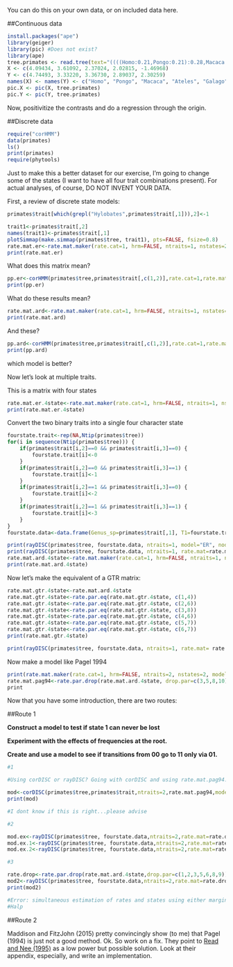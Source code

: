 
You can do this on your own data, or on included data here.


##Continuous data

```r
install.packages("ape")
library(geiger)
library(pic) #Does not exist?
library(ape)
tree.primates <- read.tree(text="((((Homo:0.21,Pongo:0.21):0.28,Macaca:0.49):0.13,Ateles:0.62):0.38,Galago:1.00);") #using examples from ape ?pic
X <- c(4.09434, 3.61092, 2.37024, 2.02815, -1.46968)
Y <- c(4.74493, 3.33220, 3.36730, 2.89037, 2.30259)
names(X) <- names(Y) <- c("Homo", "Pongo", "Macaca", "Ateles", "Galago")
pic.X <- pic(X, tree.primates)
pic.Y <- pic(Y, tree.primates)
```

Now, positivitize the contrasts and do a regression through the origin.

##Discrete data

```r
require("corHMM")
data(primates)
ls()
print(primates)
require(phytools)
```


Just to make this a better dataset for our exercise, I'm going to change some of the states (I want to have all four trait combinations present).
For actual analyses, of course, DO NOT INVENT YOUR DATA.

First, a review of discrete state models:

```r
primates$trait[which(grepl("Hylobates",primates$trait[,1])),2]<-1

trait1<-primates$trait[,2]
names(trait1)<-primates$trait[,1]
plotSimmap(make.simmap(primates$tree, trait1), pts=FALSE, fsize=0.8)
rate.mat.er<-rate.mat.maker(rate.cat=1, hrm=FALSE, ntraits=1, nstates=2, model="ER")
print(rate.mat.er)
```

What does this matrix mean?

```r
pp.er<-corHMM(primates$tree,primates$trait[,c(1,2)],rate.cat=1,rate.mat=rate.mat.er,node.states="marginal")
print(pp.er)
```

What do these results mean?

```r
rate.mat.ard<-rate.mat.maker(rate.cat=1, hrm=FALSE, ntraits=1, nstates=2, model="ARD")
print(rate.mat.ard)
```

And these?

```r
pp.ard<-corHMM(primates$tree,primates$trait[,c(1,2)],rate.cat=1,rate.mat=rate.mat.ard,node.states="marginal")
print(pp.ard)
```

which model is better?



Now let's look at multiple traits.

This is a matrix with four states

```r
rate.mat.er.4state<-rate.mat.maker(rate.cat=1, hrm=FALSE, ntraits=1, nstates=4, model="ER")
print(rate.mat.er.4state)
```

Convert the two binary traits into a single four character state

```r
fourstate.trait<-rep(NA,Ntip(primates$tree))
for(i in sequence(Ntip(primates$tree))) {
	if(primates$trait[i,2]==0 && primates$trait[i,3]==0) {
		fourstate.trait[i]<-0
	}	
	if(primates$trait[i,2]==0 && primates$trait[i,3]==1) {
		fourstate.trait[i]<-1
	}	
	if(primates$trait[i,2]==1 && primates$trait[i,3]==0) {
		fourstate.trait[i]<-2
	}	
	if(primates$trait[i,2]==1 && primates$trait[i,3]==1) {
		fourstate.trait[i]<-3
	}	
}
fourstate.data<-data.frame(Genus_sp=primates$trait[,1], T1=fourstate.trait)

print(rayDISC(primates$tree, fourstate.data, ntraits=1, model="ER", node.states="marginal"))
print(rayDISC(primates$tree, fourstate.data, ntraits=1, rate.mat=rate.mat.er.4state, node.states="marginal", model="ARD"))
rate.mat.ard.4state<-rate.mat.maker(rate.cat=1, hrm=FALSE, ntraits=1, nstates=4, model="ARD")
print(rate.mat.ard.4state)
```

Now let's make the equivalent of a GTR matrix:

```r
rate.mat.gtr.4state<-rate.mat.ard.4state
rate.mat.gtr.4state<-rate.par.eq(rate.mat.gtr.4state, c(1,4))
rate.mat.gtr.4state<-rate.par.eq(rate.mat.gtr.4state, c(2,6))
rate.mat.gtr.4state<-rate.par.eq(rate.mat.gtr.4state, c(3,8))
rate.mat.gtr.4state<-rate.par.eq(rate.mat.gtr.4state, c(4,6))
rate.mat.gtr.4state<-rate.par.eq(rate.mat.gtr.4state, c(5,7))
rate.mat.gtr.4state<-rate.par.eq(rate.mat.gtr.4state, c(6,7))
print(rate.mat.gtr.4state)

print(rayDISC(primates$tree, fourstate.data, ntraits=1, rate.mat= rate.mat.gtr.4state, node.states="marginal", model="ARD"))
```


Now make a model like Pagel 1994

```r
print(rate.mat.maker(rate.cat=1, hrm=FALSE, ntraits=2, nstates=2, model="ARD"))
rate.mat.pag94<-rate.par.drop(rate.mat.ard.4state, drop.par=c(3,5,8,10))
print
```

Now that you have some introduction, there are two routes:

##Route 1

**Construct a model to test if state 1 can never be lost**

**Experiment with the effects of frequencies at the root.**

**Create and use a model to see if transitions from 00 go to 11 only via 01.**

```r

#1

#Using corDISC or rayDISC? Going with corDISC and using rate.mat.pag94.

mod<-corDISC(primates$tree,primates$trait,ntraits=2,rate.mat.pag94,model="ARD",node.state="marginal",diagn=FALSE)
print(mod)

#I dont know if this is right...please advise

#2

mod.ex<-rayDISC(primates$tree, fourstate.data,ntraits=2,rate.mat=rate.drop,node.states="marginal",model="ARD",root.p= c(1,1,1,1))
mod.ex.1<-rayDISC(primates$tree, fourstate.data,ntraits=2,rate.mat=rate.drop,node.states="marginal",model="ARD",root.p= c(0,1,0,1))
mod.ex.2<-rayDISC(primates$tree, fourstate.data,ntraits=2,rate.mat=rate.drop,node.states="marginal",model="ARD",root.p= c(1,0,1,0))

#3

rate.drop<-rate.par.drop(rate.mat.ard.4state,drop.par=c(1,2,3,5,6,8,9))
mod2<-rayDISC(primates$tree, fourstate.data,ntraits=2,rate.mat=rate.drop,node.states="marginal",model="ARD",root.p= c(0.95,0.02,0.02,0.01))
print(mod2)

#Error: simultaneous estimation of rates and states using either marginal or scaled probabilities not yet implemented.
#Halp

```

##Route 2

Maddison and FitzJohn (2015) pretty convincingly show (to me) that Pagel (1994) is just not a good method. Ok. So work on a fix. They point to [Read and Nee (1995)](http://dx.doi.org/10.1006/jtbi.1995.0047) as a low power but possible solution. Look at their appendix, especially, and write an implementation.
